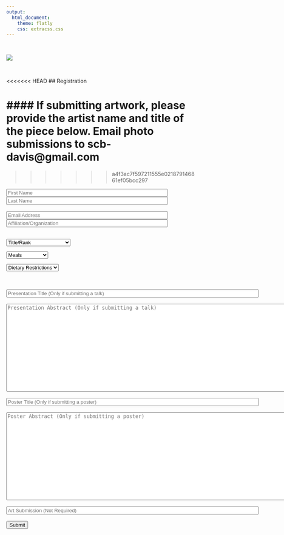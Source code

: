 ```yaml
---
output: 
  html_document:
    theme: flatly
    css: extracss.css
---
```

<br> 

![](pics/hotairballoons.JPG)

<br>

<<<<<<< HEAD
## Registration

#### If submitting artwork, please provide the artist name and title of the piece below. Email photo submissions to scb-davis@gmail.com 
=======
>>>>>>> a4f3ac7f597211555e021879146861ef05bcc297

<form name="gform" id="gform" enctype="text/plain" action="https://docs.google.com/forms/d/e/1FAIpQLSdSdWwx2QywnGMzaEpCtFDhu_dEQZdNYDuH7REOQLMFKSsPuQ/formResponse?" target="hidden_iframe" onsubmit="submitted=true;">
  <input type="text" name="entry.763057343" id="entry.763057343" placeholder="First Name" size="50" required>
  <input type="text" name="entry.249503504" id="entry.249503504" placeholder="Last Name" size="50" required><br><br>
  <input type="email" name="entry.789128360" id="entry.789128360" size="50" placeholder="Email Address" required>
  <input type="text" name="entry.1213018856" id="entry.1213018856" placeholder="Affiliation/Organization" size="50"><br><br>
<div class="select-style">
  <select name="entry.723155376" id="entry.723155376">
  <option value="" disabled selected>Title/Rank</option>
  <option value="Graduate Student">Graduate Student</option>
  <option value="Undergraduate Student">Undergraduate Student</option>
  <option value="Postdoctoral Researcher">Postdoctoral Researcher</option>
  <option value="Faculty">Faculty</option>
  <option value="Professional">Professional</option>
  <option value="Other">Other</option>
</select>
</div>
<div class="select-style">
<select name="entry.392023586" id="entry.392023586">
  <option value="" disabled selected>Meals</option>
  <option value="Breakfast Only">Breakfast Only</option>
  <option value="Lunch Only">Lunch Only</option>
  <option value="Both">Both Meals</option>
  <option value="Neither">Neither</option>
</select>
</div>
<div class="select-style">
  <select name="entry.1756681039" id="entry.1756681039">
  <option value="" disabled selected>Dietary Restrictions</option>
  <option value="Graduate Student">Vegetarian</option>
  <option value="Undergraduate Student">Vegan</option>
  <option value="Postdoctoral Researcher">Kosher</option>
  <option value="Faculty">Halal</option>
  <option value="Professional">Gluten-Free</option>
  <option value="Other">None</option>
</select>
</div>
<br><br>
  <input type="text" name="entry.1402407729" id="entry.1402407729" size="80" placeholder="Presentation Title (Only if submitting a talk)"><br><br>
  <textarea rows="15" cols="100" name="entry.1103035403" id="entry.1103035403" placeholder="Presentation Abstract (Only if submitting a talk)"></textarea><br><br>
  <input type="text" name="entry.563259035" id="entry.563259035" size="80" placeholder="Poster Title (Only if submitting a poster)"><br><br>
  <textarea rows="15" cols="100" name="entry.1838853328" id="entry.1838853328" placeholder="Poster Abstract (Only if submitting a poster)"></textarea><br><br>
  <input type="text" name="entry.1669133587" id="entry.1669133587" size="80" placeholder="Art Submission (Not Required)"><br><br>
  <input type="submit" value="Submit">
</form>

<iframe name="hidden_iframe" id="hidden_iframe" style="display:none;" onload="if(submitted) {}"></iframe>

<script src="assets/js/jquery.min.js"></script>
<script type="text/javascript">var submitted=false;</script>
<script type="text/javascript">
$('#gform').on('submit', function(e) {
  $('#gform *').fadeOut(2000);
  $('#gform').prepend('Your submission has been processed...');
  });
</script>